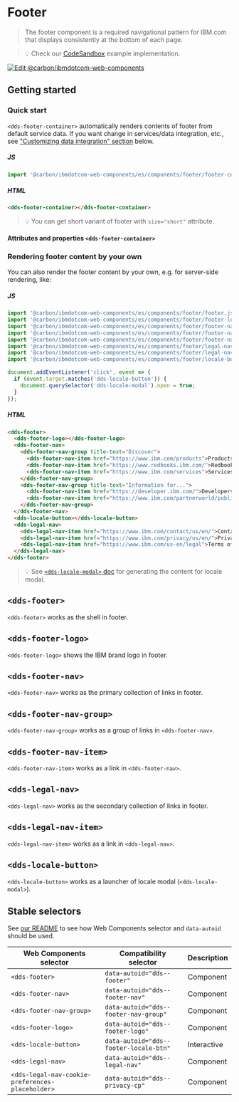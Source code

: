 
# Footer

> The footer component is a required navigational pattern for IBM.com that
> displays consistently at the bottom of each page.

> 💡 Check our
> [CodeSandbox](https://githubbox.com/carbon-design-system/carbon-for-ibm-dotcom/tree/master/packages/web-components/examples/codesandbox/components/footer)
> example implementation.

[![Edit @carbon/ibmdotcom-web-components](https://codesandbox.io/static/img/play-codesandbox.svg)](https://githubbox.com/carbon-design-system/carbon-for-ibm-dotcom/tree/master/packages/web-components/examples/codesandbox/components/footer)

## Getting started

### Quick start

`<dds-footer-container>` automatically renders contents of footer from default service data. If you want change in services/data integration, etc., see ["Customizing data integration" section](#customizing-data-integration) below.

##### JS

```javascript
import '@carbon/ibmdotcom-web-components/es/components/footer/footer-container';
```

##### HTML

```html
<dds-footer-container></dds-footer-container>
```

> 💡 You can get short variant of footer with `size="short"` attribute.

#### Attributes and properties `<dds-footer-container>`

<Props of="dds-footer-composite" />

### Rendering footer content by your own

You can also render the footer content by your own, e.g. for server-side rendering, like:

##### JS

```javascript
import '@carbon/ibmdotcom-web-components/es/components/footer/footer.js';
import '@carbon/ibmdotcom-web-components/es/components/footer/footer-logo.js';
import '@carbon/ibmdotcom-web-components/es/components/footer/footer-nav.js';
import '@carbon/ibmdotcom-web-components/es/components/footer/footer-nav-group.js';
import '@carbon/ibmdotcom-web-components/es/components/footer/footer-nav-item.js';
import '@carbon/ibmdotcom-web-components/es/components/footer/legal-nav.js';
import '@carbon/ibmdotcom-web-components/es/components/footer/legal-nav-item.js';
import '@carbon/ibmdotcom-web-components/es/components/footer/locale-button.js';

document.addEventListener('click', event => {
  if (event.target.matches('dds-locale-button')) {
    document.querySelector('dds-locale-modal').open = true;
  }
});
```

##### HTML

```html
<dds-footer>
  <dds-footer-logo></dds-footer-logo>
  <dds-footer-nav>
    <dds-footer-nav-group title-text="Discover">
      <dds-footer-nav-item href="https://www.ibm.com/products">Products</dds-footer-nav-item>
      <dds-footer-nav-item href="https://www.redbooks.ibm.com/">Redbooks</dds-footer-nav-item>
      <dds-footer-nav-item href="https://www.ibm.com/services">Services</dds-footer-nav-item>
    </dds-footer-nav-group>
    <dds-footer-nav-group title-text="Information for...">
      <dds-footer-nav-item href="https://developer.ibm.com/">Developers</dds-footer-nav-item>
      <dds-footer-nav-item href="https://www.ibm.com/partnerworld/public">Business</dds-footer-nav-item>
    </dds-footer-nav-group>
  </dds-footer-nav>
  <dds-locale-button></dds-locale-button>
  <dds-legal-nav>
    <dds-legal-nav-item href="https://www.ibm.com/contact/us/en/">Contact IBM</dds-legal-nav-item>
    <dds-legal-nav-item href="https://www.ibm.com/privacy/us/en/">Privacy</dds-legal-nav-item>
    <dds-legal-nav-item href="https://www.ibm.com/us-en/legal">Terms of use</dds-legal-nav-item>
  </dds-legal-nav>
</dds-footer>
```

> 💡 See [`<dds-locale-modal>` doc](/?path=/docs/components-locale-modal--default) for generating the content for locale modal.

## `<dds-footer>`

`<dds-footer>` works as the shell in footer.

<Props of="dds-footer" />

## `<dds-footer-logo>`

`<dds-footer-logo>` shows the IBM brand logo in footer.

<Props of="dds-masthead-logo" />

## `<dds-footer-nav>`

`<dds-footer-nav>` works as the primary collection of links in footer.

<Props of="dds-footer-nav" />

## `<dds-footer-nav-group>`

`<dds-footer-nav-group>` works as a group of links in `<dds-footer-nav>`.

<Props of="dds-footer-nav-group" />

## `<dds-footer-nav-item>`

`<dds-footer-nav-item>` works as a link in `<dds-footer-nav>`.

<Props of="dds-footer-nav-item" />

## `<dds-legal-nav>`

`<dds-legal-nav>` works as the secondary collection of links in footer.

<Props of="dds-legal-nav" />

## `<dds-legal-nav-item>`

`<dds-legal-nav-item>` works as a link in `<dds-legal-nav>`.

<Props of="dds-legal-nav-item" />

## `<dds-locale-button>`

`<dds-locale-button>` works as a launcher of locale modal (`<dds-locale-modal>`).

<Props of="dds-locale-button" />

## Stable selectors

See [our README](https://github.com/carbon-design-system/carbon-for-ibm-dotcom/tree/master/packages/web-components#stable-selectors-for-analytics-and-integratione2e-testing-in-web-components) to see how Web Components selector and `data-autoid` should be used.

| Web Components selector  | Compatibility selector                 | Description |
| ------------------------ | -------------------------------------- | ----------- |
| `<dds-footer>`           | `data-autoid="dds--footer"`            | Component   |
| `<dds-footer-nav>`       | `data-autoid="dds--footer-nav"`        | Component   |
| `<dds-footer-nav-group>` | `data-autoid="dds--footer-nav-group"`  | Component   |
| `<dds-footer-logo>`      | `data-autoid="dds--footer-logo"`       | Component   |
| `<dds-locale-button>`    | `data-autoid="dds--footer-locale-btn"` | Interactive |
| `<dds-legal-nav>`        | `data-autoid="dds--legal-nav"`         | Component   |
| `<dds-legal-nav-cookie-preferences-placeholder>` | `data-autoid="dds--privacy-cp"`        | Component   |

<Description markdown={contributing} />

